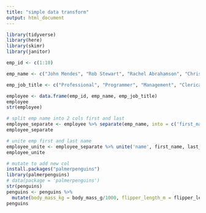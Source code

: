 ```yaml
---
title: "simple data transform"
output: html_document
---
```



```r
library(tidyverse)
library(here)
library(skimr)
library(janitor)
```

```r
emp_id <- c(1:10)

emp_name <- c("John Mendes", "Rob Stewart", "Rachel Abrahamson", "Christy Hickman", "Johnson Harper", "Candace Miller", "Carlson Landy", "Pansy Jordan", "Darius Berry", "Claudia Garcia")

emp_job_title <- c("Professional", "Programmer", "Management", "Clerical", "Developer", "Programmer", "Management", "Clerical", "Developer", "Programmer")

employee <- data.frame(emp_id, emp_name, emp_job_title) 
employee
str(employee)
```


```r
# split emp name into 2 cols first and last
employee_separate <- employee %>% separate(emp_name, into = c('first_name', 'last_name'), sep = ' ')
employee_separate

```

```r
# unite emp first and last name
employee_unite <- employee_separate %>% unite('name', first_name, last_name, sep = ' ')
employee_unite

```


```r
# mutate to add new col
install.packages("palmerpenguins")
library(palmerpenguins)
# data(package = 'palmerpenguins')
str(penguins)
penguins <- penguins %>% 
  mutate(body_mass_kg = body_mass_g/1000, flipper_length_m = flipper_length_mm/1000)
penguins
```

